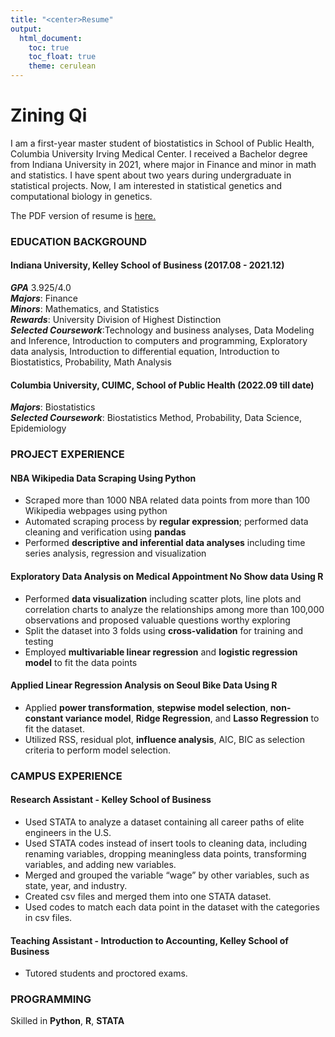 ```yaml
---
title: "<center>Resume"
output: 
  html_document:
    toc: true
    toc_float: true
    theme: cerulean
---
```


# Zining Qi
I am a first-year master student of biostatistics in School of Public Health, Columbia University Irving Medical Center. I received a Bachelor degree from Indiana University in 2021, where major in Finance and minor in math and statistics. I have spent about two years during undergraduate in statistical projects. Now, I am interested in statistical genetics and computational biology in genetics.    

The PDF version of resume is [here.](http://github.io/zq2209/resume.pdf)

### EDUCATION BACKGROUND
#### Indiana University, Kelley School of Business (2017.08 - 2021.12)   
***GPA*** 3.925/4.0   
***Majors***: Finance    
***Minors***: Mathematics, and Statistics      
***Rewards***: University Division of Highest Distinction   
***Selected Coursework***:Technology and business analyses, Data Modeling and Inference, Introduction to
computers and programming, Exploratory data analysis, Introduction to differential equation, Introduction to Biostatistics, Probability, Math Analysis

#### Columbia University, CUIMC, School of Public Health (2022.09 till date)
***Majors***: Biostatistics   
***Selected Coursework***: Biostatistics Method, Probability, Data Science, Epidemiology

### PROJECT EXPERIENCE
#### NBA Wikipedia Data Scraping Using Python
- Scraped more than 1000 NBA related data points from more than 100 Wikipedia webpages using python
- Automated scraping process by **regular expression**; performed data cleaning and verification using **pandas**  
- Performed **descriptive and inferential data analyses** including time series analysis, regression and visualization

#### Exploratory Data Analysis on Medical Appointment No Show data Using R  
- Performed **data visualization** including scatter plots, line plots and correlation charts to analyze the relationships among more than 100,000 observations and proposed valuable questions worthy exploring
- Split the dataset into 3 folds using **cross-validation** for training and testing
- Employed **multivariable linear regression** and **logistic regression model** to fit the data points

#### Applied Linear Regression Analysis on Seoul Bike Data Using R 
- Applied **power transformation**, **stepwise model selection**, **non-constant variance model**, **Ridge Regression**, and **Lasso Regression** to fit the dataset.
- Utilized RSS, residual plot, **influence analysis**, AIC, BIC as selection criteria to perform model selection.

### CAMPUS EXPERIENCE
#### Research Assistant - Kelley School of Business 
- Used STATA to analyze a dataset containing all career paths of elite engineers in the U.S.
- Used STATA codes instead of insert tools to cleaning data, including renaming variables, dropping meaningless data points, transforming variables, and adding new variables.
- Merged and grouped the variable “wage” by other variables, such as state, year, and industry.
- Created csv files and merged them into one STATA dataset.
- Used codes to match each data point in the dataset with the categories in csv files.

#### Teaching Assistant - Introduction to Accounting, Kelley School of Business
- Tutored students and proctored exams.

### PROGRAMMING
Skilled in **Python**, **R**, **STATA**










